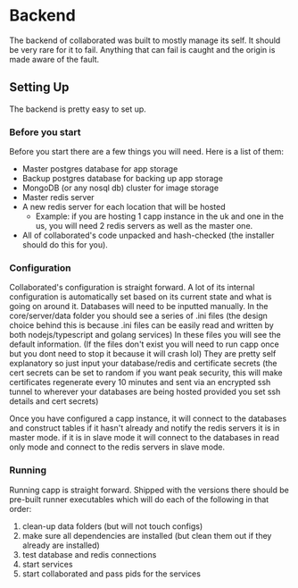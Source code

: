 
<Meta title="Developers/Admins/Backend"/>

# Backend
The backend of collaborated was built to mostly manage its self. It should be very rare for it to fail. Anything that can fail is caught and the origin is made aware of the fault.

## Setting Up
The backend is pretty easy to set up.

### Before you start
Before you start there are a few things you will need. Here is a list of them:
 - Master postgres database for app storage
 - Backup postgres database for backing up app storage
 - MongoDB (or any nosql db) cluster for image storage
 - Master redis server
 - A new redis server for each location that will be hosted
    - Example: if you are hosting 1 capp instance in the uk and one in the us, you will need 2 redis servers as well as the master one.
 - All of collaborated's code unpacked and hash-checked (the installer should do this for you).

### Configuration
Collaborated's configuration is straight forward. A lot of its internal configuration is automatically set based on its current state and what is going on around it.
Databases will need to be inputted manually. In the core/server/data folder you should see a series of .ini files (the design choice behind this is because .ini files can be easily read and written by both nodejs/typescript and golang services)
In these files you will see the default information. (If the files don't exist you will need to run capp once but you dont need to stop it because it will crash lol)
They are pretty self explanatory so just input your database/redis and certificate secrets (the cert secrets can be set to random if you want peak security, this will make certificates regenerate every 10 minutes and sent via an encrypted ssh tunnel to wherever your databases are being hosted provided you set ssh details and cert secrets)

Once you have configured a capp instance, it will connect to the databases and construct tables if it hasn't already and notify the redis servers it is in master mode. if it is in slave mode it will connect to the databases in read only mode and connect to the redis servers in slave mode.

### Running
Running capp is straight forward. Shipped with the versions there should be pre-built runner executables which will do each of the following in that order:
1. clean-up data folders (but will not touch configs)
2. make sure all dependencies are installed (but clean them out if they already are installed)
3. test database and redis connections
4. start services
5. start collaborated and pass pids for the services

